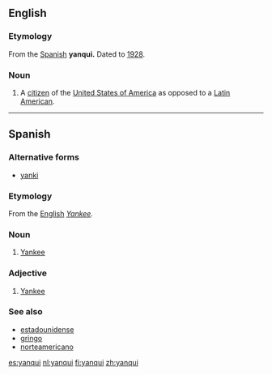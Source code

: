 ==English==

===Etymology===
From the [[w:Spanish language|Spanish]] '''yanqui.''' Dated to [[w:1928|1928]].
===Noun===
{{en-noun}}

# A [[citizen]] of the [[United States of America]] as opposed to a [[Latin America]]n.

----

==Spanish==

===Alternative forms===
* [[yanki]]

===Etymology===
From the [[w:English language|English]] ''[[Yankee]].''

===Noun===
{{es-noun|mf}}
# [[Yankee]] {{gloss|native or inhabitant of the USA}}

===Adjective===
{{es-adj}}
# [[Yankee]]

===See also===
* [[estadounidense]]
* [[gringo]]
* [[norteamericano]]

[[es:yanqui]]
[[nl:yanqui]]
[[fi:yanqui]]
[[zh:yanqui]]